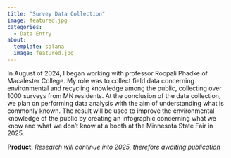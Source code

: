 ```yaml
---
title: "Survey Data Collection" 
image: featured.jpg
categories:
  - Data Entry
about: 
  template: solana
  image: featured.jpg
---
```



In August of 2024, I began working with professor Roopali Phadke of Macalester College. My role was to collect field data concerning environmental and recycling knowledge among the public, collecting over 1000 surveys from MN residents. At the conclusion of the data collection, we plan on performing data analysis with the aim of understanding what is commonly known. The result will be used to improve the environmental knowledge of the public by creating an infographic concerning what we know and what we don't know at a booth at the Minnesota State Fair in 2025.

**Product**: *Research will continue into 2025, therefore awaiting publication*